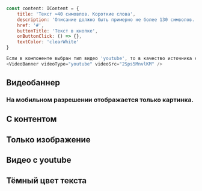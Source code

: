 
```javascript collapse=Демо данные

const content: IContent = {
    title: 'Текст ≈40 симовлов. Короткие слова',
    description: 'Описание должно быть примерно не более 130 символов. Пишите содержательно, кратно и не будет проблем с текстовым контентом.',
    href: '#',
    buttonTitle: 'Текст в кнопке',
    onButtonClick: () => {},
    textColor: 'clearWhite'
}

Если в компоненте выбран тип видео 'youtube', то в качество источника необходимо указать id видео:
<VideoBanner videoType="youtube" videoSrc="2Sps5MnvlKM" />

```

## Видеобаннер

### На мобильном разрешении отображается только картинка.

<Playground>
    <ContentArea>
        <VideoBanner videoType="video" videoSrc={video} imageMobile={imageMobile} imageTablet={imageMobile} />
    </ContentArea>
</Playground>

## С контентом

<Playground>
    <ContentArea>
        <VideoBanner videoType="video" videoSrc={video} content={content} imageMobile={imageMobile} imageTablet={imageMobile} />
    </ContentArea>
</Playground>

## Только изображение

<Playground>
    <ContentArea>
        <VideoBanner imageMobile={imageMobile} imageTablet={imageMobile} imageDesktop={imageDesktop} imageDesktopWide={imageDesktop} content={content} />
        </ContentArea>
</Playground>

## Видео с youtube

<Playground>
    <ContentArea>
        <VideoBanner videoType="youtube" videoSrc={youtubeVideoId} imageMobile={imageMobile} imageTablet={imageMobile} />
    </ContentArea>
</Playground>

## Тёмный цвет текста

<Playground>
    <ContentArea>
        <VideoBanner imageMobile={images.imageMobile} imageTablet={images.imageTablet} imageDesktop={images.imageDesktop} imageDesktopWide={images.imageDesktopWide} content={contentWithDefaultTextColor} />
        </ContentArea>
</Playground>
